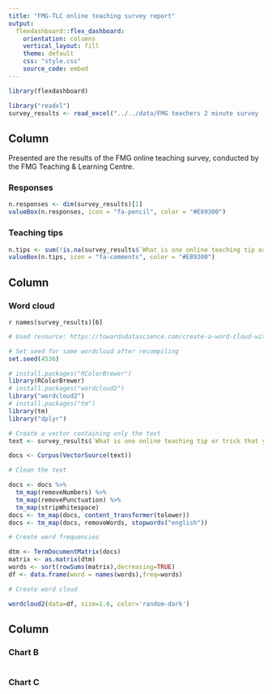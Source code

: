 ```yaml
---
title: "FMG-TLC online teaching survey report"
output: 
  flexdashboard::flex_dashboard:
    orientation: columns
    vertical_layout: fill
    theme: default
    css: "style.css"
    source_code: embed
---
```


```r
library(flexdashboard)

library("readxl")
survey_results <- read_excel("../../data/FMG teachers 2 minute survey  December 2020_January 15, 2021_09.45.xlsx", skip = 1)
```


Column {data-width=300}
-----------------------

Presented are the results of the FMG online teaching survey, conducted by the FMG Teaching & Learning Centre.

### Responses

```r
n.responses <- dim(survey_results)[1]
valueBox(n.responses, icon = "fa-pencil", color = "#E89300")
```

### Teaching tips

```r
n.tips <- sum(!is.na(survey_results$`What is one online teaching tip or trick that you would share with fellow teachers?`))
valueBox(n.tips, icon = "fa-comments", color = "#E89300")
```

Column {data-width=650}
-----------------------------------------------------------------------

### Word cloud

`r names(survey_results)[6]`

```r
# Used resource: https://towardsdatascience.com/create-a-word-cloud-with-r-bde3e7422e8a

# Set seed for same wordcloud after recompiling
set.seed(4536)

# install.packages("RColorBrewer")
library(RColorBrewer)
# install.packages("wordcloud2")
library("wordcloud2")
# install.packages("tm")
library(tm)
library("dplyr")

# Create a vector containing only the text
text <- survey_results$`What is one online teaching tip or trick that you would share with fellow teachers?`

docs <- Corpus(VectorSource(text))

# Clean the text

docs <- docs %>%
  tm_map(removeNumbers) %>%
  tm_map(removePunctuation) %>%
  tm_map(stripWhitespace)
docs <- tm_map(docs, content_transformer(tolower))
docs <- tm_map(docs, removeWords, stopwords("english"))

# Create word frequencies

dtm <- TermDocumentMatrix(docs) 
matrix <- as.matrix(dtm) 
words <- sort(rowSums(matrix),decreasing=TRUE) 
df <- data.frame(word = names(words),freq=words)

# Create word cloud

wordcloud2(data=df, size=1.6, color='random-dark')
```

Column {data-width=350}
-----------------------------------------------------------------------

### Chart B

```r

```

### Chart C

```r

```

